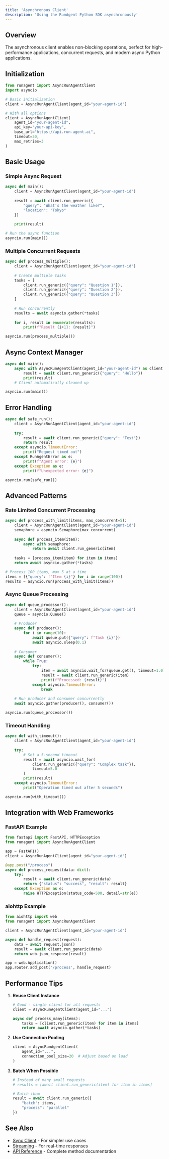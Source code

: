 ```yaml
---
title: 'Asynchronous Client'
description: 'Using the RunAgent Python SDK asynchronously'
---
```


## Overview

The asynchronous client enables non-blocking operations, perfect for high-performance applications, concurrent requests, and modern async Python applications.

## Initialization

```python
from runagent import AsyncRunAgentClient
import asyncio

# Basic initialization
client = AsyncRunAgentClient(agent_id="your-agent-id")

# With all options
client = AsyncRunAgentClient(
    agent_id="your-agent-id",
    api_key="your-api-key",
    base_url="https://api.run-agent.ai",
    timeout=30,
    max_retries=3
)
```

## Basic Usage

### Simple Async Request

```python
async def main():
    client = AsyncRunAgentClient(agent_id="your-agent-id")
    
    result = await client.run_generic({
        "query": "What's the weather like?",
        "location": "Tokyo"
    })
    
    print(result)

# Run the async function
asyncio.run(main())
```

### Multiple Concurrent Requests

```python
async def process_multiple():
    client = AsyncRunAgentClient(agent_id="your-agent-id")
    
    # Create multiple tasks
    tasks = [
        client.run_generic({"query": "Question 1"}),
        client.run_generic({"query": "Question 2"}),
        client.run_generic({"query": "Question 3"})
    ]
    
    # Run concurrently
    results = await asyncio.gather(*tasks)
    
    for i, result in enumerate(results):
        print(f"Result {i+1}: {result}")

asyncio.run(process_multiple())
```

## Async Context Manager

```python
async def main():
    async with AsyncRunAgentClient(agent_id="your-agent-id") as client:
        result = await client.run_generic({"query": "Hello"})
        print(result)
    # Client automatically cleaned up

asyncio.run(main())
```

## Error Handling

```python
async def safe_run():
    client = AsyncRunAgentClient(agent_id="your-agent-id")
    
    try:
        result = await client.run_generic({"query": "Test"})
        return result
    except asyncio.TimeoutError:
        print("Request timed out")
    except RunAgentError as e:
        print(f"Agent error: {e}")
    except Exception as e:
        print(f"Unexpected error: {e}")

asyncio.run(safe_run())
```

## Advanced Patterns

### Rate Limited Concurrent Processing

```python
async def process_with_limit(items, max_concurrent=5):
    client = AsyncRunAgentClient(agent_id="your-agent-id")
    semaphore = asyncio.Semaphore(max_concurrent)
    
    async def process_item(item):
        async with semaphore:
            return await client.run_generic(item)
    
    tasks = [process_item(item) for item in items]
    return await asyncio.gather(*tasks)

# Process 100 items, max 5 at a time
items = [{"query": f"Item {i}"} for i in range(100)]
results = asyncio.run(process_with_limit(items))
```

### Async Queue Processing

```python
async def queue_processor():
    client = AsyncRunAgentClient(agent_id="your-agent-id")
    queue = asyncio.Queue()
    
    # Producer
    async def producer():
        for i in range(10):
            await queue.put({"query": f"Task {i}"})
            await asyncio.sleep(0.1)
    
    # Consumer
    async def consumer():
        while True:
            try:
                item = await asyncio.wait_for(queue.get(), timeout=1.0)
                result = await client.run_generic(item)
                print(f"Processed: {result}")
            except asyncio.TimeoutError:
                break
    
    # Run producer and consumer concurrently
    await asyncio.gather(producer(), consumer())

asyncio.run(queue_processor())
```

### Timeout Handling

```python
async def with_timeout():
    client = AsyncRunAgentClient(agent_id="your-agent-id")
    
    try:
        # Set a 5-second timeout
        result = await asyncio.wait_for(
            client.run_generic({"query": "Complex task"}),
            timeout=5.0
        )
        print(result)
    except asyncio.TimeoutError:
        print("Operation timed out after 5 seconds")

asyncio.run(with_timeout())
```

## Integration with Web Frameworks

### FastAPI Example

```python
from fastapi import FastAPI, HTTPException
from runagent import AsyncRunAgentClient

app = FastAPI()
client = AsyncRunAgentClient(agent_id="your-agent-id")

@app.post("/process")
async def process_request(data: dict):
    try:
        result = await client.run_generic(data)
        return {"status": "success", "result": result}
    except Exception as e:
        raise HTTPException(status_code=500, detail=str(e))
```

### aiohttp Example

```python
from aiohttp import web
from runagent import AsyncRunAgentClient

client = AsyncRunAgentClient(agent_id="your-agent-id")

async def handle_request(request):
    data = await request.json()
    result = await client.run_generic(data)
    return web.json_response(result)

app = web.Application()
app.router.add_post('/process', handle_request)
```

## Performance Tips

1. **Reuse Client Instance**
   ```python
   # Good - single client for all requests
   client = AsyncRunAgentClient(agent_id="...")
   
   async def process_many(items):
       tasks = [client.run_generic(item) for item in items]
       return await asyncio.gather(*tasks)
   ```

2. **Use Connection Pooling**
   ```python
   client = AsyncRunAgentClient(
       agent_id="...",
       connection_pool_size=20  # Adjust based on load
   )
   ```

3. **Batch When Possible**
   ```python
   # Instead of many small requests
   # results = [await client.run_generic(item) for item in items]
   
   # Batch them
   result = await client.run_generic({
       "batch": items,
       "process": "parallel"
   })
   ```

## See Also

- [Sync Client](/sdk/python/sync-client) - For simpler use cases
- [Streaming](/sdk/python/streaming) - For real-time responses
- [API Reference](/sdk/python/api-reference) - Complete method documentation
